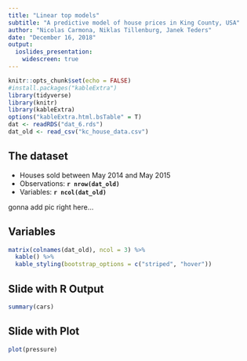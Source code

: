 ```yaml
---
title: "Linear top models"
subtitle: "A predictive model of house prices in King County, USA"
author: "Nicolas Carmona, Niklas Tillenburg, Janek Teders"
date: "December 16, 2018"
output: 
  ioslides_presentation:
    widescreen: true
---
```


```r
knitr::opts_chunk$set(echo = FALSE)
#install.packages("kableExtra")
library(tidyverse)
library(knitr)
library(kableExtra)
options("kableExtra.html.bsTable" = T)
dat <- readRDS("dat_6.rds")
dat_old <- read_csv("kc_house_data.csv")
```

## The dataset

- Houses sold between May 2014 and May 2015
- Observations: **`r nrow(dat_old)`**
- Variables: **`r ncol(dat_old)`**

gonna add pic right here...

## Variables

```r
matrix(colnames(dat_old), ncol = 3) %>%
  kable() %>%
  kable_styling(bootstrap_options = c("striped", "hover"))
```


## Slide with R Output

```r
summary(cars)
```

## Slide with Plot

```r
plot(pressure)
```

